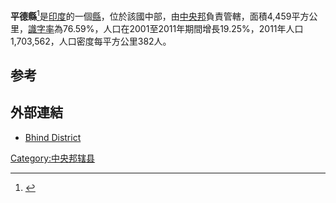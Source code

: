 '''平德縣'''<ref>{{cite book |author1=周定国 |title=世界地名翻译大辞典 |date=2007年10月 |publisher=中国对外翻译出版公司 |location=北京 |isbn=9787500107538}}</ref>是[[印度|印度]]的一個[[縣|縣]]，位於該國中部，由[[中央邦|中央邦]]負責管轄，面積4,459平方公里，[[識字率|識字率]]為76.59%，人口在2001至2011年期間增長19.25%，2011年人口1,703,562，人口密度每平方公里382人。

== 参考 ==
{{reflist}}

==外部連結==
*[https://web.archive.org/web/20181128185531/http://www.bhind.mp.gov.in/ Bhind District]

{{coord|26.5642|N|78.7883|E|type:adm3rd_source:itwiki|display=title}}

{{印度行政区划小作品}}
[[Category:中央邦辖县|Category:中央邦辖县]]